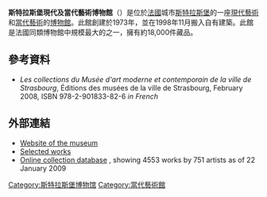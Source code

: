 '''斯特拉斯堡現代及當代藝術博物館'''（{{lang-fr|Musée d'Art Moderne et Contemporain de Strasbourg}}）是位於[[法國|法國]]城市[[斯特拉斯堡|斯特拉斯堡]]的一座[[現代藝術|現代藝術]]和[[當代藝術|當代藝術]]的[[博物館|博物館]]。此館創建於1973年，並在1998年11月搬入自有建築。此館是法國同類博物館中規模最大的之一，擁有約18,000件藏品。 

== 參考資料 ==
*''Les collections du Musée d'art moderne et contemporain de la ville de Strasbourg'', Éditions des musées de la ville de Strasbourg, February 2008, ISBN 978-2-901833-82-6 ''in French''

==外部連結==
{{commons category|Musée d'art moderne et contemporain de Strasbourg}}
* [https://web.archive.org/web/20150110125235/http://www.musees-strasbourg.org/index.php?page=mamcs-en Website of the museum]
* [https://web.archive.org/web/20160303203446/http://www.musees-strasbourg.org/index.php?page=historiques Selected works] {{fr icon}}
* [http://mamcs.videomuseum.fr/Navigart/index.php?db=mamcs&qs=1 Online collection database] {{Wayback|url=http://mamcs.videomuseum.fr/Navigart/index.php?db=mamcs&qs=1 |date=20150216115630 }}, showing 4553 works by 751 artists as of 22 January 2009 {{fr icon}}

{{coord|48|34|46|N|7|44|10|E|type:landmark_region:FR|display=title}}

{{Authority control}}
[[Category:斯特拉斯堡博物馆|Category:斯特拉斯堡博物馆]]
[[Category:當代藝術館|Category:當代藝術館]]